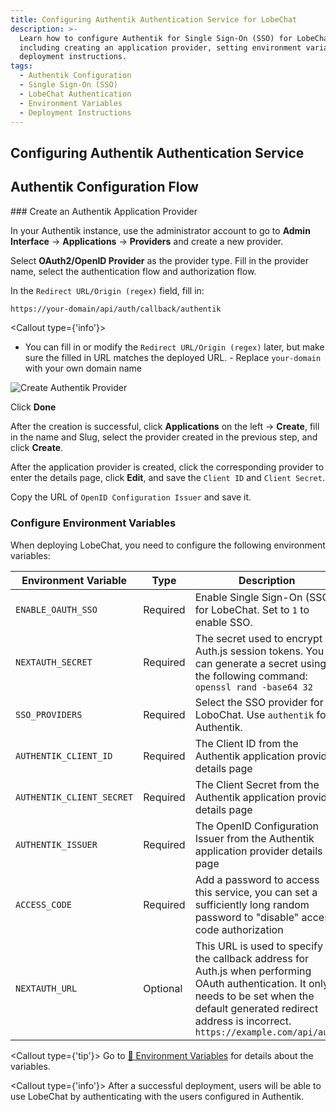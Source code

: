 ```yaml
---
title: Configuring Authentik Authentication Service for LobeChat
description: >-
  Learn how to configure Authentik for Single Sign-On (SSO) for LobeChat,
  including creating an application provider, setting environment variables, and
  deployment instructions.
tags:
  - Authentik Configuration
  - Single Sign-On (SSO)
  - LobeChat Authentication
  - Environment Variables
  - Deployment Instructions
---
```


## Configuring Authentik Authentication Service

## Authentik Configuration Flow

<Steps>
  ### Create an Authentik Application Provider

In your Authentik instance, use the administrator account to go to **Admin Interface** -> **Applications** -> **Providers** and create a new provider.

Select **OAuth2/OpenID Provider** as the provider type. Fill in the provider name, select the authentication flow and authorization flow.

In the `Redirect URL/Origin (regex)` field, fill in:

```bash
https://your-domain/api/auth/callback/authentik
```

<Callout type={'info'}>
  - You can fill in or modify the `Redirect URL/Origin (regex)` later, but make
  sure the filled in URL matches the deployed URL. - Replace `your-domain` with
  your own domain name
</Callout>

<Image
  alt="Create Authentik Provider"
  inStep
  src="https://github.com/lobehub/lobe-chat/assets/67304509/4244634e-5f68-48d5-aac0-e5f4b06d1c4b"
/>

Click **Done**

After the creation is successful, click **Applications** on the left -> **Create**, fill in the name and Slug, select the provider created in the previous step, and click **Create**.

After the application provider is created, click the corresponding provider to enter the details page, click **Edit**, and save the `Client ID` and `Client Secret`.

Copy the URL of `OpenID Configuration Issuer` and save it.

### Configure Environment Variables

When deploying LobeChat, you need to configure the following environment variables:

| Environment Variable      | Type     | Description                                                                                                                                                                                                         |
| ------------------------- | -------- | ------------------------------------------------------------------------------------------------------------------------------------------------------------------------------------------------------------------- |
| `ENABLE_OAUTH_SSO`        | Required | Enable Single Sign-On (SSO) for LobeChat. Set to `1` to enable SSO.                                                                                                                                                 |
| `NEXTAUTH_SECRET`         | Required | The secret used to encrypt Auth.js session tokens. You can generate a secret using the following command: `openssl rand -base64 32`                                                                                 |
| `SSO_PROVIDERS`           | Required | Select the SSO provider for LoboChat. Use `authentik` for Authentik.                                                                                                                                                |
| `AUTHENTIK_CLIENT_ID`     | Required | The Client ID from the Authentik application provider details page                                                                                                                                                  |
| `AUTHENTIK_CLIENT_SECRET` | Required | The Client Secret from the Authentik application provider details page                                                                                                                                              |
| `AUTHENTIK_ISSUER`        | Required | The OpenID Configuration Issuer from the Authentik application provider details page                                                                                                                                |
| `ACCESS_CODE`             | Required | Add a password to access this service, you can set a sufficiently long random password to "disable" access code authorization                                                                                       |
| `NEXTAUTH_URL`            | Optional | This URL is used to specify the callback address for Auth.js when performing OAuth authentication. It only needs to be set when the default generated redirect address is incorrect. `https://example.com/api/auth` |

  <Callout type={'tip'}>
    Go to  [📘 Environment Variables](/docs/self-hosting/environment-variable#Authentik) for details about the variables.

</Callout>
</Steps>

<Callout type={'info'}>
  After a successful deployment, users will be able to use LobeChat by
  authenticating with the users configured in Authentik.
</Callout>
